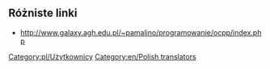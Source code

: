 {{en/Archive/Community/Users/Infobox User| fontcolor     = navy
| width         = 
| tablecolor    = lightgreen
| color         = green
| status        =
| image         = en/Development/Code.png
| image_width   = 64px
| image_caption =
| name          = Extra Zi
| gender        = 
| birthdate     = 
| birthplace    = 
| location      = 
| country       = Poland
| ocupation     = entrant programist
| education     = 
| religion      =
| politics      = 
| iq            =
| personalitytype= 
| OTTD          = extra'zi
| website       = [http://OpenTTD-Polska.pl OpenTTD-Polska.pl]
| email         = 
| Facebook      =  
| MySpace       = 
| Twitter       =  
| interests     = 
| userboxes     = {{en/Emoticon|Confused|S}}
}}
== Różniste linki ==
* http://www.galaxy.agh.edu.pl/~pamalino/programowanie/ocpp/index.php
<!--Semi-active-->
[[Category:pl/Użytkownicy]] [[Category:en/Polish translators]]